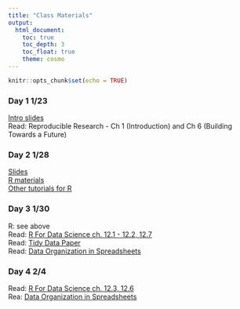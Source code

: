```yaml
---
title: "Class Materials"
output: 
  html_document:
    toc: true
    toc_depth: 3
    toc_float: true
    theme: cosmo
---
```


```r
knitr::opts_chunk$set(echo = TRUE)
```

### Day 1 1/23
[Intro slides](https://docs.google.com/presentation/d/1leuqEq3fMsP4chlN1tfmopWeNAF2EsITLIRQk5ssXMU/edit?usp=sharing)  
Read: Reproducible Research - Ch 1 (Introduction) and Ch 6 (Building Towards a Future)

### Day 2 1/28
[Slides](https://docs.google.com/presentation/d/1RgwBEe16PYOgCUgy8cvXUtFe7mG_Y5XuZfvbwrxWZ3c/edit?usp=sharing)  
[R materials](Oz_fires_DC_remix.html)  
[Other tutorials for R](https://rstudio.cloud/learn/primers)

### Day 3 1/30
R: see above  
Read: [R For Data Science ch. 12.1 - 12.2, 12.7](https://r4ds.had.co.nz/tidy-data.html)  
Read: [Tidy Data Paper](http://www.jstatsoft.org/v59/i10/paper)  
Read: [Data Organization in Spreadsheets](https://www.tandfonline.com/doi/full/10.1080/00031305.2017.1375989)

### Day 4 2/4
Read: [R For Data Science ch. 12.3, 12.6](https://r4ds.had.co.nz/tidy-data.html)  
Rea: [Data Organization in Spreadsheets](https://www.tandfonline.com/doi/full/10.1080/00031305.2017.1375989)